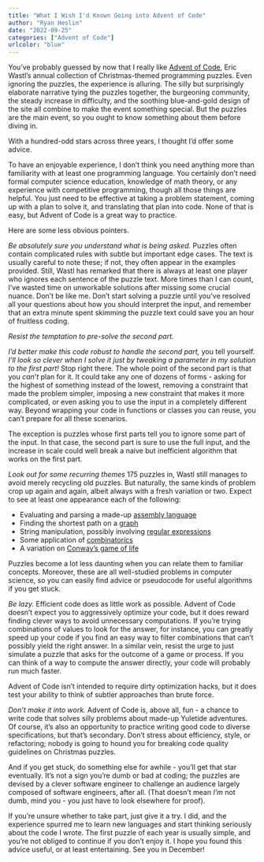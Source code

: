 ```yaml
---
title: "What I Wish I'd Known Going into Advent of Code"
author: "Ryan Heslin"
date: "2022-09-25"
categories: ["Advent of Code"]
urlcolor: "blue"
---
```


You've probably guessed by now that I really like [Advent of Code](https://adventofcode.com/), 
Eric Wastl's annual collection of Christmas-themed programming puzzles. Even 
ignoring the puzzles, the experience is alluring. The silly 
but surprisingly elaborate narrative tying the puzzles together, the burgeoning 
community, the steady increase in difficulty, and the soothing blue-and-gold design 
of the site all combine to make the event something special. 
But the puzzles are the main event, so you ought to know something about them 
before diving in.

With a hundred-odd stars across three years, I thought I'd 
offer some advice. 

To have an enjoyable experience, I don't think you need anything more than 
familiarity with at least one programming language. You certainly don't need 
formal computer science education, knowledge of math theory, or any experience 
with competitive programming, though all those things are helpful. You just need 
to be effective at taking a problem statement, coming up with a plan to solve 
it, and translating that plan into code. None of that is easy, but Advent of 
Code is a great way to practice.

Here are some less obvious pointers.

_Be absolutely sure you understand what is being asked._ 
Puzzles often  
contain complicated rules with subtle but important edge cases. The text 
is usually careful to note these; if not, they often appear in the examples 
provided. Still, Wastl has remarked that there is always at least one player 
who ignores each sentence of the puzzle text. More times than I can count, I've wasted 
time on unworkable solutions after missing some crucial nuance. Don't be like 
me. Don't start solving a puzzle until you've resolved all your questions about 
how you should interpret the input, and remember that an extra minute spent skimming the puzzle text 
could save you an hour of fruitless coding.

_Resist the temptation to pre-solve the second part._ 

_I'd better make this code robust to handle the second part,_ you tell yourself. 
_I'll look so clever when I solve it just by tweaking a parameter in my solution 
to the first part!_
Stop right there. The whole point of the second part is that you _can't_ plan for it. 
It could take any one of dozens of forms - asking for the highest of something 
instead of the lowest, removing a constraint that made the problem simpler, 
imposing a new constraint that makes it more complicated,
or even asking you to use the input in a completely different way. Beyond wrapping 
your code in functions or classes you can reuse, you can't prepare for all 
these scenarios.

The exception is puzzles whose first parts tell you to ignore some part of the input. 
In that case, the second part is sure to use the full input, and the increase 
in scale could well break a naive but inefficient algorithm that works on the 
first part.

_Look out for some recurring themes_
175 puzzles in, Wastl still manages to avoid merely recycling old puzzles. 
But naturally, the same kinds of problem crop up again and again, albeit always 
with a fresh variation or two. Expect to see at least one appearance each of the following: 

* Evaluating and parsing a made-up [assembly language](https://en.wikipedia.org/wiki/Assembly_language)
* Finding the shortest path on a [graph](https://en.wikipedia.org/wiki/Graph_(discrete_mathematics))
* String manipulation, possibly involving [regular expressions](https://en.wikipedia.org/wiki/Regular_expression)
* Some application of [combinatorics](https://en.wikipedia.org/wiki/Combinatorics)
* A variation on [Conway's game of life](https://en.wikipedia.org/wiki/Conway%27s_Game_of_Life)

Puzzles become a lot less daunting when you can relate them to familiar concepts. 
Moreover, these are all well-studied problems in computer science, so you 
can easily find advice or pseudocode for useful algorithms if you get stuck.

_Be lazy._ 
Efficient code does as little work as possible. Advent of Code doesn't expect 
you to aggressively optimize your code, but it does reward finding clever 
ways to avoid unnecessary computations. If you're trying combinations of 
values to look for the answer, for instance, you can greatly speed up 
your code if you find an easy way to filter combinations that can't possibly 
yield the right answer. In a similar vein, resist the urge to just simulate a puzzle that asks for the outcome 
of a game or process. If you can think of a way to compute the answer directly, 
your code will probably run much faster. 

Advent of Code isn't intended to require dirty optimization hacks, but it 
does test your ability to think of subtler approaches than brute force.

_Don't make it into work._ 
Advent of Code is, above all, fun - a chance to write code that solves 
silly problems about made-up Yuletide adventures. Of course, it's also an 
opportunity to practice writing good code to diverse specifications, but that's 
secondary. Don't stress about efficiency, style, or refactoring; nobody is 
going to hound you for breaking code quality guidelines on Christmas puzzles. 

And if you get stuck, do something else for awhile - you'll get that star 
eventually. It's not a sign you're dumb or bad at coding; the puzzles are devised 
by a clever software engineer to challenge an audience largely composed 
of software engineers, after all. (That doesn't mean _I'm_ not dumb, mind you - 
you just have to look elsewhere for proof).

If you're unsure whether to take part, just give it a try. I did, and the 
experience spurred me to learn new languages and start thinking seriously about the 
code I wrote. The first puzzle 
of each year is usually simple, and you're not obliged to continue if 
you don't enjoy it.
I hope you found this advice useful, or at least entertaining. See you in 
December!
